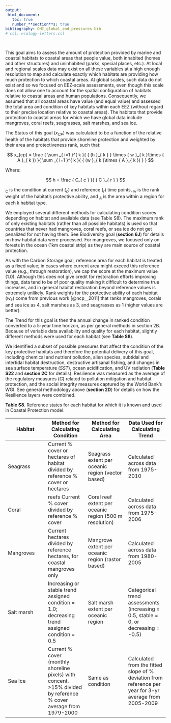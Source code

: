 ```yaml
---
output:
 html_document:
   toc: true
   number_**section**s: true
bibliography: OHI_global_and_pressures.bib
# csl: ecology-letters.csl

---
```


This goal aims to assess the amount of protection provided by marine and coastal habitats to coastal areas that people value, both inhabited (homes and other structures) and uninhabited (parks, special places, etc.). At local and regional scales data may exist on all these variables at a high enough resolution to map and calculate exactly which habitats are providing how much protection to which coastal areas. At global scales, such data do not exist and so we focused on EEZ-scale assessments, even though this scale does not allow one to account for the spatial configuration of habitats relative to coastal areas and human populations. Consequently, we assumed that all coastal areas have value (and equal value) and assessed the total area and condition of key habitats within each EEZ (without regard to their precise location relative to coastal areas). The habitats that provide protection to coastal areas for which we have global data include mangroves, coral reefs, seagrasses, salt marshes, and sea ice.


The Status of this goal ($x_{CP}$) was calculated to be a function of the relative health of the habitats that provide shoreline protection and weighted by their area and protectiveness rank, such that:

$$
x_{cp} = \frac { \sum _{ i=1 }^{ k }{ { (h }_{ k } } \times { w }_{ k }\times { A }_{ k }) }{ \sum _{ i=1 }^{ k }{ { (w }_{ k }\times { A }_{ k }) }  }
$$

Where:

$$
h = \frac { C_{ c } }{ { C }_{ r } }
$$

$_{C}$ is the condition at current ($_{c}$) and reference ($_{r}$) time points, $_{w}$ is the rank weight of the habitat’s protective ability, and $_{A}$ is the area within a region for each k habitat type.

We employed several different methods for calculating condition scores depending on habitat and available data (see Table S8). The maximum rank of only existing habitats (rather than all possible habitats) is used so that countries that never had mangroves, coral reefs, or sea ice do not get penalized for not having them. See Biodiversity goal (**section 6J**) for details on how habitat data were processed. For mangroves, we focused only on forests in the ocean (1km coastal strip) as they are main source of coastal protection.

As with the Carbon Storage goal, reference area for each habitat is treated as a fixed value; in cases where current area might exceed this reference value (e.g., through restoration), we cap the score at the maximum value (1.0). Although this does not give credit for restoration efforts improving things, data tend to be of poor quality making it difficult to determine true increases, and in general habitat restoration beyond reference values is extremely unlikely. Rank weights for the protective ability of each habitat ($w_{k}$) come from previous work [@ncp__2011] that ranks mangroves, corals and sea ice as 4, salt marshes as 3, and seagrasses as 1 (higher values are better).

The Trend for this goal is then the annual change in ranked condition converted to a 5-year time horizon, as per general methods in section 2B. Because of variable data availability and quality for each habitat, slightly different methods were used for each habitat (see **Table S8**).

We identified a subset of possible pressures that affect the condition of the key protective habitats and therefore the potential delivery of this goal, including chemical and nutrient pollution, alien species, subtidal and intertidal habitat destruction, destructive artisanal fishing, and changes in sea surface temperature (_SST_), ocean acidification, and UV radiation (**Table S22** and **section 2C** for details). Resilience was measured as the average of the regulatory measures (_G_) related to pollution mitigation and habitat protection, and the social integrity measures captured by the World Bank’s WGI. See general methodology above (**section 2D**) for details on how the Resilience layers were combined.

**Table S8**. Reference states for each habitat for which it is known and used in Coastal Protection model.

|Habitat| Method for Calculating Condition| Method for Calculating Area | Data Used for Calculating Trend |
|----|----|----|----|
|Seagrass | Current % cover or hectares of habitat divided by reference % cover or hectares | Seagrass extent per oceanic region (vector based) | Calculated across data from 1975-2010 |
|Coral| reefs Current % cover divided by reference % cover | Coral reef extent per oceanic region (500 m resolution) | Calculated across data from 1975-2006|
|Mangroves | Current hectares divided by reference hectares, for coastal mangroves only | Mangrove extent per oceanic region (rastor based) | Calculated across data from 1980-2005|
|Salt marsh| Increasing or stable trend assigned condition = 1.0; decreasing trend assigned condition = 0.5 | Salt marsh extent per oceanic region | Categorical trend assessments (increasing = 0.5, stable = 0, or decreasing = -0.5) |
|Sea Ice| Current % cover (monthly shoreline pixels) with concent. >15% divided by reference % cover average from 1979-2000 | Same as condition | Calculated from the fitted slope of % deviation from reference per year for 3-yr average from 2005-2009|
